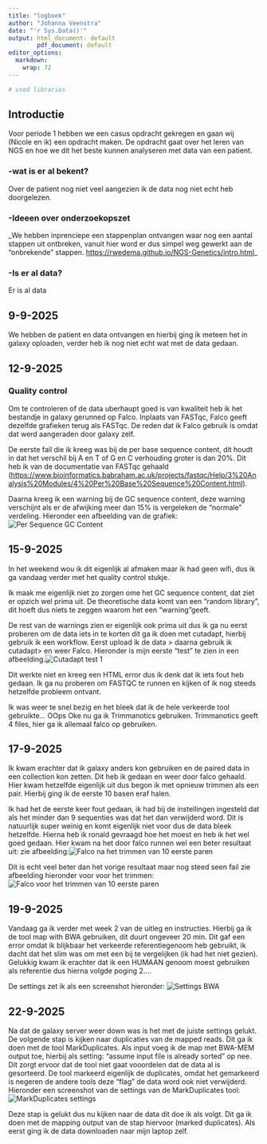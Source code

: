 ```yaml
---
title: "logboek"
author: "Johanna Veenstra"
date: "'r Sys.Data()'"
output: html_document: default
        pdf_document: default
editor_options: 
  markdown: 
    wrap: 72
---
```


```r
# used libraries

```

## Introductie

Voor periode 1 hebben we een casus opdracht gekregen en gaan wij (Nicole en ik) een opdracht maken. De opdracht gaat over het leren van NGS en hoe we dit het beste kunnen analyseren met data van een patient.

### -wat is er al bekent?

Over de patient nog niet veel aangezien ik de data nog niet echt heb doorgelezen.

### -Ideeen over onderzoekopszet

\_We hebben inprenciepe een stappenplan ontvangen waar nog een aantal stappen uit ontbreken, vanuit hier word er dus simpel weg gewerkt aan de "onbrekende" stappen. <https://rwedema.github.io/NGS-Genetics/intro.html>\_

### -Is er al data?

Er is al data

## 9-9-2025

We hebben de patient en data ontvangen en hierbij ging ik meteen het in galaxy oploaden, verder heb ik nog niet echt wat met de data gedaan.

## 12-9-2025

### Quality control

Om te controleren of de data uberhaupt goed is van kwaliteit heb ik het bestandje in galaxy gerunned op Falco. Inplaats van FASTqc, Falco geeft dezelfde grafieken terug als FASTqc. De reden dat ik Falco gebruik is omdat dat werd aangeraden door galaxy zelf.

De eerste fail die ik kreeg was bij de per base sequence content, dit houdt in dat het verschil bij A en T of G en C verhouding groter is dan 20%. Dit heb ik van de documentatie van FASTqc gehaald (<https://www.bioinformatics.babraham.ac.uk/projects/fastqc/Help/3%20Analysis%20Modules/4%20Per%20Base%20Sequence%20Content.html>).

Daarna kreeg ik een warning bij de GC sequence content, deze warning verschijnt als er de afwijking meer dan 15% is vergeleken de "normale" verdeling. Hieronder een afbeelding van de grafiek: ![Per Sequence GC Content](../logboeken/afbeeldingen/GCperseq_Falco1.png)

## 15-9-2025

In het weekend wou ik dit eigenlijk al afmaken maar ik had geen wifi, dus ik ga vandaag verder met het quality control stukje.

Ik maak me eigenlijk niet zo zorgen ome het GC sequence content, dat ziet er opzich wel prima uit. De theoretische data komt van een "random library", dit hoeft dus niets te zeggen waarom het een "warning"geeft.

De rest van de warnings zien er eigenlijk ook prima uit dus ik ga nu eerst proberen om de data iets in te korten dit ga ik doen met cutadapt, hierbij gebruik ik een workflow. Eerst upload ik de data \> daarna gebruik ik cutadapt\> en weer Falco. Hieronder is mijn eerste "test" te zien in een afbeelding.![Cutadapt test 1](../logboeken/afbeeldingen/Workflowcutadapt1.png)

Dit werkte niet en kreeg een HTML error dus ik denk dat ik iets fout heb gedaan. Ik ga nu proberen om FASTQC te runnen en kijken of ik nog steeds hetzelfde probleem ontvant.

Ik was weer te snel bezig en het bleek dat ik de hele verkeerde tool gebruikte... OOps Oke nu ga ik Trimmanotics gebruiken. Trimmanotics geeft 4 files, hier ga ik allemaal falco op gebruiken.

## 17-9-2025

Ik kwam erachter dat ik galaxy anders kon gebruiken en de paired data in een collection kon zetten. Dit heb ik gedaan en weer door falco gehaald. Hier kwam hetzelfde eigenlijk uit dus begon ik met opnieuw trimmen als een pair. Hierbij ging ik de eerste 10 basen eraf halen.

Ik had het de eerste keer fout gedaan, ik had bij de instellingen ingesteld dat als het minder dan 9 sequenties was dat het dan verwijderd word. Dit is natuurlijk super weinig en komt eigenlijk niet voor dus de data bleek hetzelfde. Hierna heb ik ronald gevraagd hoe het moest en heb ik het wel goed gedaan. Hier kwam na het door falco runnen wel een beter resultaat uit: zie afbeelding:![Falco na het trimmen van 10 eerste paren](../logboeken/afbeeldingen/Falco_na_trim.png)

Dit is echt veel beter dan het vorige resultaat maar nog steed seen fail zie afbeelding hieronder voor voor het trimmen:![Falco voor het trimmen van 10 eerste paren](../logboeken/afbeeldingen/Falco_voor.png)

## 19-9-2025

Vandaag ga ik verder met week 2 van de uitleg en instructies. Hierbij ga ik de tool map with BWA gebruiken, dit duurt ongeveer 20 min. Dit gaf een error omdat ik blijkbaar het verkeerde referentiegenoom heb gebruikt, ik dacht dat het slim was om met een bij te vergelijken (ik had het niet gezien). Gelukkig kwam ik erachter dat ik een HUMAAN genoom moest gebruiken als referentie dus hierna volgde poging 2....

De settings zet ik als een screenshot hieronder: ![Settings BWA](../logboeken/afbeeldingen/BWA_settings.png)

## 22-9-2025

Na dat de galaxy server weer down was is het met de juiste settings gelukt. De volgende stap is kijken naar duplicaties van de mapped reads. Dit ga ik doen met de tool MarkDuplicates. Als input voeg ik de map met BWA-MEM output toe, hierbij als setting: "assume input file is already sorted" op nee. Dit zorgt ervoor dat de tool niet gaat vooordelen dat de data al is gesorteerd. De tool markeerd eigenlijk de duplicates, omdat het gemarkeerd is negeren de andere tools deze "flag" de data word ook niet verwijderd. Hieronder een screenshot van de settings van de MarkDuplicates tool:![MarkDuplicates settings](../logboeken/afbeeldingen/Markduplicates_settings.png)

Deze stap is gelukt dus nu kijken naar de data dit doe ik als volgt. Dit ga ik doen met de mapping output van de stap hiervoor (marked duplicates). Als eerst ging ik de data downloaden naar mijn laptop zelf. 
